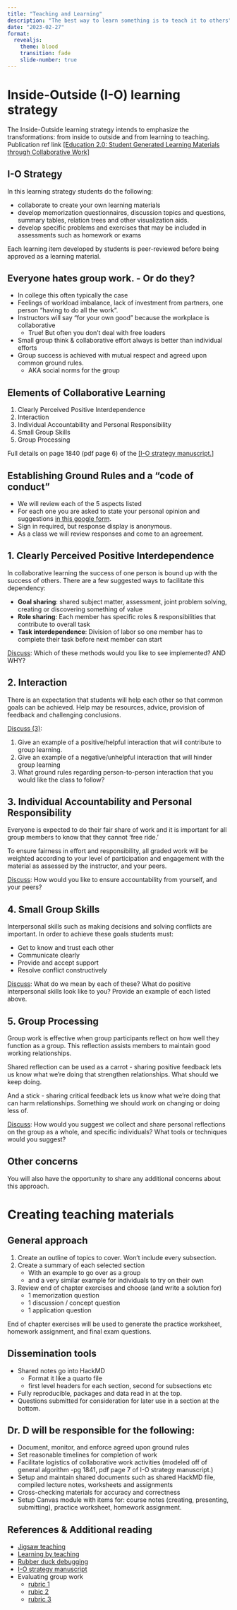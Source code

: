 ```yaml
---
title: "Teaching and Learning"
description: "The best way to learn something is to teach it to others"
date: "2023-02-27"
format: 
  revealjs:
    theme: blood
    transition: fade
    slide-number: true
---
```



# Inside-Outside (I-O) learning strategy

::: {.callout-note appearance="minimal"}
The Inside-Outside learning strategy intends to emphasize the transformations: from inside to outside and from learning to teaching. Publication ref link 
[[Education 2.0: Student Generated Learning Materials through Collaborative Work]](data/Education 2_0.pdf)
:::

## I-O Strategy

In this learning strategy students do the following: 

* collaborate to create your own learning materials
* develop memorization questionnaires, discussion topics and questions, summary tables, relation trees and other visualization aids.
* develop specific problems and exercises that may be included in assessments such as homework or exams 

Each learning item developed by students is peer-reviewed before
being approved as a learning material.

## Everyone hates group work. - Or do they? {.smaller}

* In college this often typically the case
* Feelings of workload imbalance, lack of investment from partners, one person "having to do all the work". 
* Instructors will say "for your own good" because the workplace is collaborative
    - True! But often you don't deal with free loaders
* Small group think & collaborative effort always is better than individual efforts
* Group success is achieved with mutual respect and agreed upon common ground rules. 
    - AKA social norms for the group

## Elements of Collaborative Learning

1. Clearly Perceived Positive Interdependence
2. Interaction
3. Individual Accountability and Personal Responsibility
4. Small Group Skills 
5. Group Processing

Full details on page 1840 (pdf page 6) of the [[I-O strategy manuscript.]](data/Education 2_0.pdf)


## Establishing Ground Rules and a "code of conduct"

* We will review each of the 5 aspects listed
* For each one you are asked to state your personal opinion and suggestions [in this google form](https://forms.gle/DXsJ9xVQWDWDomxH8). 
* Sign in required, but response display is anonymous. 
* As a class we will review responses and come to an agreement. 


## 1. Clearly Perceived Positive Interdependence {.smaller}
In collaborative learning the success of one person is bound up with the success of others. There are a few suggested ways to facilitate this dependency: 

* **Goal sharing**: shared subject matter, assessment, joint problem solving, creating or discovering something of value
* **Role sharing**: Each member has specific roles & responsibilities that contribute to overall task
* **Task interdependence**: Division of labor so one member has to complete their task before next member can start

[Discuss](https://forms.gle/DXsJ9xVQWDWDomxH8): 
Which of these methods would you like to see implemented? AND WHY? 

## 2. Interaction

There is an expectation that students will help each other so that common goals can be achieved. Help may be resources, advice, provision of feedback and challenging conclusions. 

[Discuss (3)](https://forms.gle/DXsJ9xVQWDWDomxH8): 

1. Give an example of a positive/helpful interaction that will contribute to group learning. 
2. Give an example of a negative/unhelpful interaction that will hinder group learning
3. What ground rules regarding person-to-person interaction that you would like the class to follow?

## 3. Individual Accountability and Personal Responsibility

Everyone is expected to do their fair share of work and it is important for all group members to know that they cannot 'free ride.' 

To ensure fairness in effort and responsibility, all graded work will be weighted according to your level of participation and engagement with the material as assessed by the instructor, and your peers. 

[Discuss](https://forms.gle/DXsJ9xVQWDWDomxH8): 
How would you like to ensure accountability from yourself, and your peers? 


## 4. Small Group Skills 

Interpersonal skills such as making decisions and solving conflicts are important. In order to achieve these goals students must:

* Get to know and trust each other
* Communicate clearly
* Provide and accept support
* Resolve conflict constructively

[Discuss](https://forms.gle/DXsJ9xVQWDWDomxH8): 
What do we mean by each of these? What do positive interpersonal skills look like to you? Provide an example of each listed above. 


## 5. Group Processing

Group work is effective when group participants reflect on how well they function as a group. This reflection assists members to maintain good working relationships.

Shared reflection can be used as a carrot - sharing positive feedback lets us know what we're doing that strengthen relationships. What should we keep doing. 

And a stick - sharing critical feedback lets us know what we're doing that can harm relationships. Something we should work on changing or doing less of.   

[Discuss](https://forms.gle/DXsJ9xVQWDWDomxH8): 
How would you suggest we collect and share personal reflections on the group as a whole, and specific individuals? What tools or techniques would you suggest? 

## Other concerns

You will also have the opportunity to share any additional concerns about this approach. 


# Creating teaching materials

## General approach {.smaller}
1. Create an outline of topics to cover. Won't include every subsection.
2. Create a summary of each selected section
    - With an example to go over as a group
    - and a very similar example for individuals to try on their own
3. Review end of chapter exercises and choose (and write a solution for)
    - 1 memorization question
    - 1 discussion / concept question
    - 1 application question

End of chapter exercises will be used to generate the practice worksheet, homework assignment, and final exam questions. 

## Dissemination tools

* Shared notes go into HackMD
    - Format it like a quarto file
    - first level headers for each section, second for subsections etc
* Fully reproducible, packages and data read in at the top. 
* Questions submitted for consideration for later use in a section at the bottom. 

## Dr. D will be responsible for the following: {.smaller}

* Document, monitor, and enforce agreed upon ground rules
* Set reasonable timelines for completion of work
* Facilitate logistics of collaborative work activities (modeled off of general algorithm -pg 1841, pdf page 7 of I-O strategy manuscript.)
* Setup and maintain shared documents such as shared HackMD file, compiled lecture notes, worksheets and assignments
* Cross-checking materials for accuracy and correctness
* Setup Canvas module with items for: course notes (creating, presenting, submitting), practice worksheet, homework assignment. 

## References & Additional reading {.smaller}

* [Jigsaw teaching](https://en.wikipedia.org/wiki/Jigsaw_(teaching_technique))
* [Learning by teaching](https://en.wikipedia.org/wiki/Learning_by_teaching)
* [Rubber duck debugging](https://en.wikipedia.org/wiki/Rubber_duck_debugging)
* [I-O strategy manuscript](data/Education 2_0.pdf)
* Evaluating group work
    - [rubric 1](https://www.cmu.edu/teaching/assessment/assesslearning/groupWorkGradingMethods.html)
    - [rubic 2](https://teaching.cornell.edu/resource/how-evaluate-group-work)
    - [rubric 3](https://www.cmu.edu/teaching/assessment/assesslearning/groupWork.html)
    